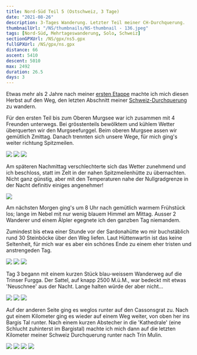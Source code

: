 ```yaml
---
title: Nord-Süd Teil 5 (Ostschweiz, 3 Tage)
date: "2021-08-26"
description: 3-Tages Wanderung. Letzter Teil meiner CH-Durchquerung.
thumbnailUrl: "/NS/thumbnails/NS-thumbnail - 136.jpeg"
tags: [Nord-Süd, Mehrtageswanderung, Solo, Schweiz]
sectionGPXUrl: /NS/gpx/ns5.gpx
fullGPXUrl: /NS/gpx/ns.gpx
distance: 66
ascent: 5410
descent: 5010
max: 2492
duration: 26.5
days: 3
---
```


Etwas mehr als 2 Jahre nach meiner <a href="/blog/2019-06-01-nord-sud-1">ersten Etappe</a> machte ich mich diesen Herbst auf den Weg, den letzten Abschnitt meiner <a href="/wanderungen#ns">Schweiz-Durchquerung</a> zu wandern.

Für den ersten Teil bis zum Oberen Murgsee war ich zusammen mit 4 Freunden unterwegs. Bei grösstenteils bewölktem und kühlem Wetter überquerten wir den Murgseefurggel. Beim oberen Murgsee assen wir gemütlich Zmittag. Danach trennten sich unsere Wege, für mich ging's weiter richtung Spitzmeilen.

<Img src="/NS/126.jpeg" d="Blick zurück zum Mürtschenstock" />
<Img src="/NS/olz2.jpg" d="Kurzer Abstieg zum oberen Murgsee" />
<Img src="/NS/olz.jpg" d="Verabschiedung am oberen Murgsee." />

Am späteren Nachmittag verschlechterte sich das Wetter zunehmend und ich beschloss, statt im Zelt in der nahen Spitzmeilenhütte zu übernachten. Nicht ganz günstig, aber mit den Temperaturen nahe der Nullgradgrenze in der Nacht definitiv einiges angenehmer!

<Img
	src="/NS/130.jpeg"
	d="Leider noch zu früh um das Zelt hier aufzuschlagen bei den Chammseeli (2164 M.ü.M.)"
/>

Am nächsten Morgen ging's um 8 Uhr nach gemütlich warmem Frühstück los; lange im Nebel mit nur wenig blauem Himmel am Mittag. Ausser 2 Wanderer und einem Älpler egegnete ich den ganzben Tag niemandem.

Zumindest bis etwa einer Stunde vor der Sardonahütte wo mir buchstäblich rund 30 Steinböcke über den Weg liefen. Laut Hüttenwartin ist das keine Seltenheit, für mich war es aber ein schönes Ende zu einem eher tristen und anstrengeden Tag.

<Img src="/NS/136.jpeg" d="Karstgestein nahe der Spitzmeilenhütte" />
<Img src="/NS/138.jpeg" d="Erster blauer Fleck des Tages" />
<Img
	src="/NS/157.jpeg"
	d="4 der etwa 30 Steinböcke die mir vor der Sardonahütte buchstäblich über den Weg liefen"
/>

Tag 3 begann mit einem kurzen Stück blau-weissem Wanderweg auf die Trinser Furgga. Der Sattel, auf knapp 2500 M.ü.M., war bedeckt mit etwas 'Neuschnee' aus der Nacht. Lange halten würde der aber nicht...

<Img
	src="/NS/162.jpeg"
	d="Zweiter (und letzter) Blau-Weisser Abschnit auf meiner Schweiz-Durchquerung"
/>
<Img src="/NS/168.jpeg" d="Morgenstimmung im Weisstannental" />
<Img src="/NS/175.jpeg" d="'Neuschnee' auf der Trinser Furgga (2492 M.ü.M.)" />

Auf der anderen Seite ging es weglos runter auf den Cassonsgrat zu. Nach gut einem Kilometer ging es wieder auf einem Weg weiter, von oben her ins Bargis Tal runter. Nach einem kurzen Abstecher in die 'Kathedrale' (eine Schlucht zuhinterst im Bargistal) machte ich mich dann auf die letzten Kilometer meiner Schweiz Durchquerung runter nach Trin Mulin.

<Img src="/NS/177.jpeg" d="Der Cassonsgrat von hinten" />
<Img src="/NS/181.jpeg" d="Die 'Kathedrale' zu hinterst im Bargistal" />
<Img src="/NS/183.jpeg" d="Oberes Bargistal" />
<Img src="/NS/184.jpeg" d="" />
